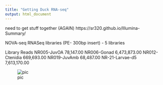 ```yaml
---
title: "Getting Duck RNA-seq"
output: html_document
---
```



need to get stuff together (AGAIN)
https://sr320.github.io/Illumina-Summary/


NOVA-seq
RNASeq libraries (PE- 300bp insert) - 5 libraries

Library	Reads
NR005-JuvOA	78,147.00
NR006-Gonad	6,473,873.00
NR012-Ctenidia	669,693.00
NR019-JuvAmb	68,487.00
NR-21-Larvae-d5	7,613,170.00

![pic](http://eagle.fish.washington.edu/cnidarian/skitch/Screenshot_9_15_17__11_03_AM_1F6C4D6E.png)



